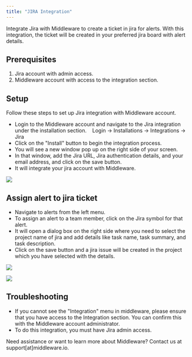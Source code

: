 ```yaml
---
title: "JIRA Integration"
---
```

Integrate Jira with Middleware to create a ticket in jira for alerts. With this integration, the ticket will be created in your preferred jira board with alert details.

Prerequisites
-------------
1.  Jira account with admin access.
2.  Middleware account with access to the integration section.  

Setup
-----
Follow these steps to set up Jira integration with Middleware account.

-   Login to the Middleware account and navigate to the Jira integration under the installation section.
       Login -> Installations -> Integrations -> Jira
-   Click on the "Install" button to begin the integration process.
-   You will see a new window pop up on the right side of your screen.
-   In that window, add the Jira URL, Jira authentication details, and your email address, and click on the save button.
-   It will integrate your jira account with Middleware.

![](/images/integration/j1.png)

Assign alert to jira ticket
---------------------------

-   Navigate to alerts from the left menu.
-   To assign an alert to a team member, click on the Jira symbol for that alert.
-   It will open a dialog box on the right side where you need to select the project name of jira and add details like task name, task summary, and task description.
-   Click on the save button and a jira issue will be created in the project which you have selected with the details.

  ![](/images/integration/j2.png)

  ![](/images/integration/j3.png)

Troubleshooting
---------------

-   If you cannot see the "Integration" menu in middleware, please ensure that you have access to the Integration section. You can confirm this with the Middleware account administrator.
-   To do this integration, you must have Jira admin access.

<Note> Need assistance or want to learn more about Middleware? Contact us at support[at]middleware.io. </Note>